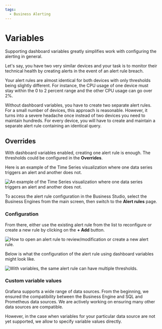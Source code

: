 ```yaml
---
tags:
  - Business Alerting
---
```



# Variables

Supporting dashboard variables greatly simplifies work with configuring the alerting in general.

Let's say, you have two very similar devices and your task is to monitor their technical health by creating alerts in the event of an alert rule breach.

Your alert rules are almost identical for both devices with only thresholds being slightly different. For instance, the CPU usage of one device must stay within the 0 to 2 percent range and the other CPU usage can go over 2%.

Without dashboard variables, you have to create two separate alert rules. For a small number of devices, this approach is reasonable. However, it turns into a severe headache once instead of two devices you need to maintain hundreds. For every device, you will have to create and maintain a separate alert rule containing an identical query.

## Overrides

With dashboard variables enabled, creating one alert rule is enough. The thresholds could be configured in the **Overrides**.

Here is an example of the Time Series visualization where one data series triggers an alert and another does not.

<Image
  title="An example of the Time Series visualization where one data series triggers an alert and another does not."
  src="/img/big/business-alerting/var-1.png"
/>

To access the alert rule configuration in the Business Studio, select the Business Engines from the main screen, then switch to the **Alert rules** page.

### Configuration

From there, either use the existing alert rule from the list to reconfigure or create a new rule by clicking on the **+ Add** button.

<Image
  title="How to open an alert rule to review/modification or create a new alert rule."
  src="/img/big/business-alerting/var-2.png"
/>

Below is what the configuration of the alert rule using dashboard variables might look like.

<Image
  title="With variables, the same alert rule can have multiple thresholds."
  src="/img/big/business-alerting/var-3.png"
/>

### Custom variable values

Grafana supports a wide range of data sources. From the beginning, we ensured the compatibility between the Business Engine and SQL and Prometheus data sources. We are actively working on ensuring many other data sources are compatible.

However, in the case when variables for your particular data source are not yet supported, we allow to specify variable values directly.
